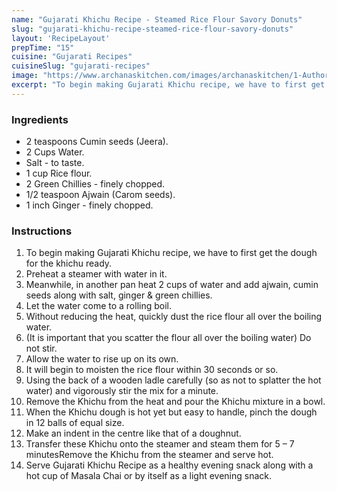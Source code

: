 ---
name: "Gujarati Khichu Recipe - Steamed Rice Flour Savory Donuts"
slug: "gujarati-khichu-recipe-steamed-rice-flour-savory-donuts"
layout: 'RecipeLayout'
prepTime: "15"
cuisine: "Gujarati Recipes﻿"
cuisineSlug: "gujarati-recipes"
image: "https://www.archanaskitchen.com/images/archanaskitchen/1-Author/Easyfoodsmith/Khichu_Recipe_Steamed_Rice_flour_Savory_Donuts_.jpg"
excerpt: "To begin making Gujarati Khichu recipe, we have to first get the dough for the khichu ready"
---

### Ingredients

- 2 teaspoons Cumin seeds (Jeera).
- 2 Cups Water.
- Salt - to taste.
- 1 cup Rice flour.
- 2 Green Chillies - finely chopped.
- 1/2 teaspoon Ajwain (Carom seeds).
- 1 inch Ginger - finely chopped.

### Instructions

1. To begin making Gujarati Khichu recipe, we have to first get the dough for the khichu ready.
1. Preheat a steamer with water in it.
1.  Meanwhile, in another pan heat 2 cups of water and add ajwain, cumin  seeds along with salt, ginger & green chillies.
1. Let the water come to a rolling boil.
1. Without reducing the heat, quickly dust the rice flour all over the boiling water.
1. (It is important that you scatter the flour all over the boiling water) Do not stir.
1. Allow the water to rise up on its own.
1. It will begin to moisten the rice flour within 30 seconds or so.
1. Using the back of a wooden ladle carefully (so as not to splatter the hot water) and vigorously stir the mix for a minute.
1. Remove the Khichu from the heat and pour the Khichu mixture in a bowl.
1. When the Khichu dough is hot yet but easy to handle, pinch the dough in 12 balls of equal size.
1. Make an indent in the centre like that of a doughnut.
1. Transfer these Khichu onto the steamer and steam them for 5 – 7 minutesRemove the Khichu from the steamer and serve hot.
1. Serve Gujarati Khichu Recipe as a healthy evening snack along with a hot cup of Masala Chai or by itself as a light evening snack.
